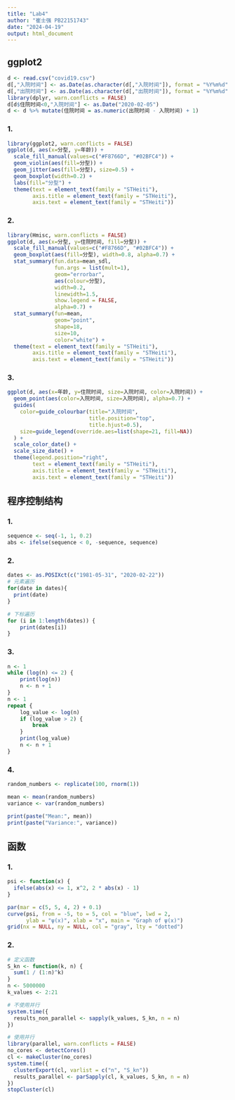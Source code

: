 ```yaml
---
title: "Lab4"
author: "崔士强 PB22151743"
date: "2024-04-19"
output: html_document
---
```


## ggplot2
```r
d <- read.csv("covid19.csv")
d[,"入院时间"] <- as.Date(as.character(d[,"入院时间"]), format = "%Y%m%d")
d[,"出院时间"] <- as.Date(as.character(d[,"出院时间"]), format = "%Y%m%d")
library(dplyr, warn.conflicts = FALSE)
d[d$住院时间<0,"入院时间"] <- as.Date("2020-02-05")
d <- d %>% mutate(住院时间 = as.numeric(出院时间 - 入院时间) + 1)
```

### 1.
```r
library(ggplot2, warn.conflicts = FALSE)
ggplot(d, aes(x=分型, y=年龄)) +
  scale_fill_manual(values=c("#F8766D", "#02BFC4")) +
  geom_violin(aes(fill=分型)) +
  geom_jitter(aes(fill=分型), size=0.5) +
  geom_boxplot(width=0.2) +
  labs(fill="分型") +
  theme(text = element_text(family = "STHeiti"),
        axis.title = element_text(family = "STHeiti"),
        axis.text = element_text(family = "STHeiti"))
```

### 2.
```r
library(Hmisc, warn.conflicts = FALSE)
ggplot(d, aes(x=分型, y=住院时间, fill=分型)) +
  scale_fill_manual(values=c("#F8766D", "#02BFC4")) +
  geom_boxplot(aes(fill=分型), width=0.8, alpha=0.7) +
  stat_summary(fun.data=mean_sdl, 
               fun.args = list(mult=1),
               geom="errorbar", 
               aes(colour=分型), 
               width=0.2, 
               linewidth=1.5, 
               show.legend = FALSE, 
               alpha=0.7) +
  stat_summary(fun=mean, 
               geom="point", 
               shape=18, 
               size=10, 
               color="white") +
  theme(text = element_text(family = "STHeiti"),
        axis.title = element_text(family = "STHeiti"),
        axis.text = element_text(family = "STHeiti"))
```

### 3.
```r
ggplot(d, aes(x=年龄, y=住院时间, size=入院时间, color=入院时间)) +
  geom_point(aes(color=入院时间, size=入院时间), alpha=0.7) +
  guides(
    color=guide_colourbar(title="入院时间", 
                          title.position="top", 
                          title.hjust=0.5),
    size=guide_legend(override.aes=list(shape=21, fill=NA))
  ) +
  scale_color_date() +
  scale_size_date() +
  theme(legend.position="right",
        text = element_text(family = "STHeiti"),
        axis.title = element_text(family = "STHeiti"),
        axis.text = element_text(family = "STHeiti"))
```


## 程序控制结构
### 1.
```r
sequence <- seq(-1, 1, 0.2)
abs <- ifelse(sequence < 0, -sequence, sequence)
```
### 2.
```r
dates <- as.POSIXct(c("1981-05-31", "2020-02-22"))
# 元素遍历
for(date in dates){
  print(date)
}

# 下标遍历
for (i in 1:length(dates)) {
    print(dates[i])
}
```
### 3.
```r
n <- 1
while (log(n) <= 2) {
    print(log(n))
    n <- n + 1
}
n <- 1
repeat {
    log_value <- log(n)
    if (log_value > 2) {
        break
    }
    print(log_value)
    n <- n + 1
}
```
### 4.
```r
random_numbers <- replicate(100, rnorm(1))

mean <- mean(random_numbers)
variance <- var(random_numbers)

print(paste("Mean:", mean))
print(paste("Variance:", variance))
```


## 函数
### 1.
```r
psi <- function(x) {
  ifelse(abs(x) <= 1, x^2, 2 * abs(x) - 1)
}

par(mar = c(5, 5, 4, 2) + 0.1)
curve(psi, from = -5, to = 5, col = "blue", lwd = 2, 
      ylab = "ψ(x)", xlab = "x", main = "Graph of ψ(x)")
grid(nx = NULL, ny = NULL, col = "gray", lty = "dotted")
```

### 2.
```r
# 定义函数
S_kn <- function(k, n) {
  sum(1 / (1:n)^k)
}
n <- 5000000
k_values <- 2:21

# 不使用并行
system.time({
  results_non_parallel <- sapply(k_values, S_kn, n = n)
})

# 使用并行
library(parallel, warn.conflicts = FALSE)
no_cores <- detectCores()
cl <- makeCluster(no_cores)
system.time({
  clusterExport(cl, varlist = c("n", "S_kn"))
  results_parallel <- parSapply(cl, k_values, S_kn, n = n)
})
stopCluster(cl)
```

